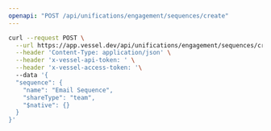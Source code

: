 ```yaml
---
openapi: "POST /api/unifications/engagement/sequences/create"
---
```


<RequestExample>

```bash Request
curl --request POST \
  --url https://app.vessel.dev/api/unifications/engagement/sequences/create \
  --header 'Content-Type: application/json' \
  --header 'x-vessel-api-token: ' \
  --header 'x-vessel-access-token: '\ 
  --data '{
  "sequence": {
    "name": "Email Sequence",
    "shareType": "team",
    "$native": {}
  }
}'
```

</RequestExample>


      